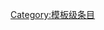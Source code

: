 {{catmore1|[[Wikipedia:海洋生物专题|Wikipedia:海洋生物专题]]}}
{{Articles by Quality|topic=海洋生物|project=海洋生物|format=toc}}
{{emptycat}}

[[Category:模板级条目|Category:模板级条目]]